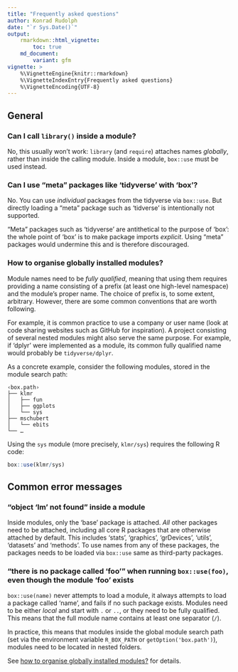 ```yaml
---
title: "Frequently asked questions"
author: Konrad Rudolph
date: "`r Sys.Date()`"
output:
    rmarkdown::html_vignette:
        toc: true
    md_document:
        variant: gfm
vignette: >
    %\VignetteEngine{knitr::rmarkdown}
    %\VignetteIndexEntry{Frequently asked questions}
    %\VignetteEncoding{UTF-8}
---
```


## General

### Can I call `library()` inside a module?

No, this usually won’t work: `library` (and `require`) attaches names
*globally*, rather than inside the calling module. Inside a module, `box::use`
must be used instead.


### Can I use “meta” packages like ‘tidyverse’ with ‘box’?

No. You can use *individual* packages from the tidyverse via `box::use`. But
directly loading a “meta” package such as ‘tidverse’ is intentionally not
supported.

“Meta” packages such as ‘tidyverse’ are antithetical to the purpose of ‘box’:
the whole point of ‘box’ is to make package imports *explicit*. Using “meta”
packages would undermine this and is therefore discouraged.


### How to organise globally installed modules?

Module names need to be *fully qualified*, meaning that using them requires
providing a name consisting of a prefix (at least one high-level namespace) and
the module’s proper name. The choice of prefix is, to some extent, arbitrary.
However, there are some common conventions that are worth following.

For example, it is common practice to use a company or user name (look at code
sharing websites such as GitHub for inspiration). A project consisting of
several nested modules might also serve the same purpose. For example, if
‘dplyr’ were implemented as a module, its common fully qualified name would
probably be `tidyverse/dplyr`.

As a concrete example, consider the following modules, stored in the module
search path:

```
‹box.path›
├── klmr
│   ├── fun
│   ├── ggplots
│   └── sys
├── mschubert
│   └── ebits
└── …
```

Using the `sys` module (more precisely, `klmr/sys`) requires the following R
code:

```r
box::use(klmr/sys)
```


## Common error messages

### “object 'lm' not found” inside a module

Inside modules, only the ‘base’ package is attached. *All* other packages need
to be attached, including all core R packages that are otherwise attached by
default. This includes ‘stats’, ‘graphics’, ‘grDevices’, ‘utils’, ‘datasets’ and
‘methods’. To use names from any of these packages, the packages needs to be
loaded via `box::use` same as third-party packages.


### “there is no package called ‘foo’” when running `box::use(foo)`, even though the module 'foo' exists

`box::use(name)` never attempts to load a module, it always attempts to load a
package called ‘name’, and fails if no such package exists. Modules need to be
either *local* and start with `.` or `..`, or they need to be fully qualified.
This means that the full module name contains at least one separator (`/`).

In practice, this means that modules inside the global module search path
(set via the environment variable `R_BOX_PATH` or `getOption('box.path')`),
modules need to be located in nested folders.

See [how to organise globally installed modules?](#how-to-organise-globally-installed-modules-)
for details.
